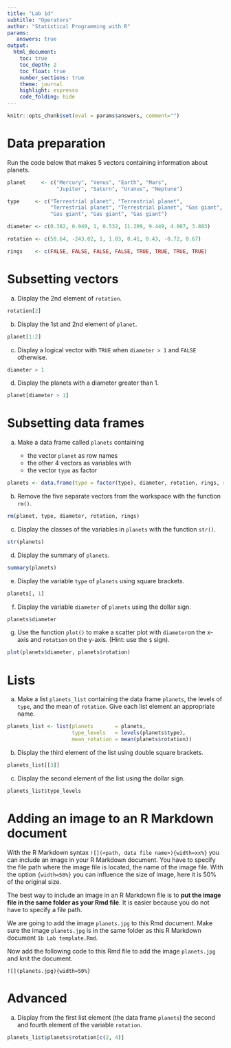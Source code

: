 ```yaml
---
title: "Lab 1d"
subtitle: "Operators"
author: "Statistical Programming with R"
params: 
   answers: true
output: 
  html_document:
    toc: true
    toc_depth: 2
    toc_float: true
    number_sections: true
    theme: journal
    highlight: espresso
    code_folding: hide
---
```


```r
knitr::opts_chunk$set(eval = params$answers, comment="")
```

# Data preparation

Run the code below that makes 5 vectors containing information about planets. 

```r
planet     <- c("Mercury", "Venus", "Earth", "Mars", 
                "Jupiter", "Saturn", "Uranus", "Neptune")

type     <- c("Terrestrial planet", "Terrestrial planet", 
              "Terrestrial planet", "Terrestrial planet", "Gas giant", 
              "Gas giant", "Gas giant", "Gas giant")

diameter <- c(0.382, 0.949, 1, 0.532, 11.209, 9.449, 4.007, 3.883)

rotation <- c(58.64, -243.02, 1, 1.03, 0.41, 0.43, -0.72, 0.67)

rings    <- c(FALSE, FALSE, FALSE, FALSE, TRUE, TRUE, TRUE, TRUE)
```

# Subsetting vectors

a. Display the 2nd element of `rotation`.

```r
rotation[2]
```

b. Display the 1st and 2nd element of `planet`.

```r
planet[1:2]
```

c. Display a logical vector with `TRUE` when `diameter > 1` and 
`FALSE` otherwise. 

```r
diameter > 1
```

d. Display the planets with a diameter greater than 1.

```r
planet[diameter > 1]
```



# Subsetting data frames

a. Make a data frame called `planets` containing

    - the vector `planet` as row names
    - the other 4 vectors as variables with
    - the vector `type` as factor

```r
planets <- data.frame(type = factor(type), diameter, rotation, rings, row.names = planet)
```


b. Remove the five separate vectors from the workspace with the function `rm()`. 

```r
rm(planet, type, diameter, rotation, rings)
```

c. Display the classes of the variables in `planets` with the function `str()`.

```r
str(planets)
```

d. Display the summary of `planets`. 

```r
summary(planets)
```

e. Display the variable `type` of `planets` using square brackets. 

```r
planets[, 1]
```

f. Display the variable `diameter` of `planets` using the dollar sign. 

```r
planets$diameter
```

g. Use the function `plot()` to make a scatter plot with `diameter`on the x-axis and `rotation` on the y-axis. (Hint: use the `$` sign).

```r
plot(planets$diameter, planets$rotation)
```


# Lists

a. Make a list `planets_list` containing the data frame `planets`, the levels of `type`,  and the mean of `rotation`. Give each list element an appropriate name.

```r
planets_list <- list(planets       = planets, 
                     type_levels   = levels(planets$type),  
                     mean_rotation = mean(planets$rotation))
```

b. Display the third element of the list using double square brackets.

```r
planets_list[[3]]
```

c. Display the second element of the list using the dollar sign.

```r
planets_list$type_levels
```


# Adding an image to an R Markdown document

With the R Markdown syntax `![](<path, data file name>){width=xx%}` you can include an image in your R Markdown document. You have to specify the file path where the image file is located, the name of the image file. With the option `{width=50%}` you can influence the size of image, here it is 50\% of the original size. 

The best way to include an image in an R Markdown file is to **put the image file in the same folder as your Rmd file**. It is easier because you do not have to specify a file path. 

We are going to add the image `planets.jpg` to this Rmd document. Make sure the image `planets.jpg` is in the same folder as this R Markdown document `1b Lab template.Rmd`.

Now add the following code to this Rmd file to add the image `planets.jpg` and knit the document. 

`![](planets.jpg){width=50%}`



# Advanced

a. Display from the first list element (the data frame `planets`) the second and fourth element of the variable `rotation`.

```r
planets_list$planets$rotation[c(2, 4)]
```

